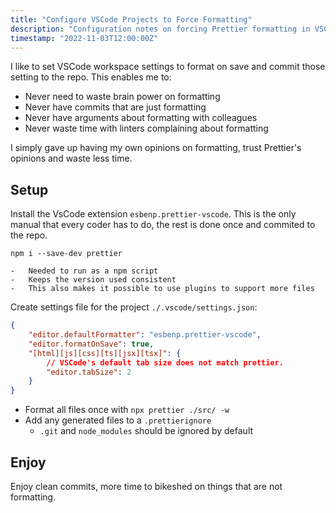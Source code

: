 ```yaml
---
title: "Configure VSCode Projects to Force Formatting"
description: "Configuration notes on forcing Prettier formatting in VSCode workspace settings."
timestamp: "2022-11-03T12:00:00Z"
---
```


I like to set VSCode workspace settings to format on save and commit those setting to the repo. This enables me to:

-   Never need to waste brain power on formatting
-   Never have commits that are just formatting
-   Never have arguments about formatting with colleagues
-   Never waste time with linters complaining about formatting

I simply gave up having my own opinions on formatting, trust Prettier's opinions and waste less time.

## Setup

Install the VsCode extension `esbenp.prettier-vscode`. This is the only manual that every coder has to do, the rest is done once and commited to the repo.

`npm i --save-dev prettier`

    -   Needed to run as a npm script
    -   Keeps the version used consistent
    -   This also makes it possible to use plugins to support more files

Create settings file for the project `./.vscode/settings.json`:

```json settings.json
{
    "editor.defaultFormatter": "esbenp.prettier-vscode",
    "editor.formatOnSave": true,
    "[html][js][css][ts][jsx][tsx]": {
        // VSCode's default tab size does not match prettier.
        "editor.tabSize": 2
    }
}
```

-   Format all files once with `npx prettier ./src/ -w`
-   Add any generated files to a `.prettierignore`
    -   `.git` and `node_modules` should be ignored by default

## Enjoy

Enjoy clean commits, more time to bikeshed on things that are not formatting.
